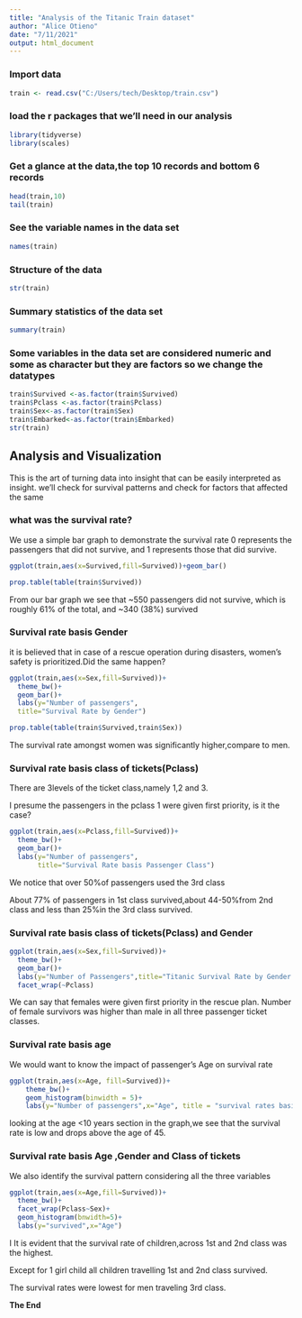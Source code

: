 ---
title: "Analysis of the Titanic Train dataset"
author: "Alice Otieno"
date: "7/11/2021"
output: html_document
---

### Import data
```{r}
train <- read.csv("C:/Users/tech/Desktop/train.csv")
```



### load the r packages that we'll need in our analysis
```{r}
library(tidyverse)
library(scales)

```



### Get a glance at the data,the top 10 records and bottom 6 records
```{r}
head(train,10)
tail(train) 
```



### See the variable names in the data set
```{r}
names(train)
```


### Structure of the data
```{r}
str(train)
```


### Summary statistics of the data set
```{r}
summary(train)
```

### Some variables in the data set are considered numeric and some as character but they are factors so we change the datatypes
```{r}
train$Survived <-as.factor(train$Survived)  
train$Pclass <-as.factor(train$Pclass)
train$Sex<-as.factor(train$Sex)
train$Embarked<-as.factor(train$Embarked)
str(train)
```



## Analysis and Visualization

This is the art of turning data into insight that can be easily interpreted as insight.
we'll check for survival patterns and check for factors that affected the same


### what was the survival rate?
We use a simple bar graph to demonstrate the survival rate
0 represents the passengers that did not survive, and 1 represents those that did survive. 

```{r}
ggplot(train,aes(x=Survived,fill=Survived))+geom_bar()
```
```{r}
prop.table(table(train$Survived))
```
From our bar graph we see that ~550 passengers did not survive, which is roughly 61% of the total, and ~340 (38%) survived




### Survival rate basis Gender
it is believed that in case of a rescue operation during disasters, women's safety is prioritized.Did the same happen?

```{r}
ggplot(train,aes(x=Sex,fill=Survived))+
  theme_bw()+
  geom_bar()+
  labs(y="Number of passengers",
  title="Survival Rate by Gender")

```

```{r}
prop.table(table(train$Survived,train$Sex))
```
The survival rate amongst women was significantly higher,compare to men.





### Survival rate basis class of tickets(Pclass)
There are 3levels of the ticket class,namely 1,2 and 3.

I presume the passengers in the pclass 1 were given first priority, is it the case?

```{r}
ggplot(train,aes(x=Pclass,fill=Survived))+
  theme_bw()+
  geom_bar()+
  labs(y="Number of passengers",
       title="Survival Rate basis Passenger Class")
```

We notice that over 50%of passengers used the 3rd class

About 77% of passengers in 1st class survived,about 44-50%from 2nd class and less than 25%in the 3rd class survived.




### Survival rate basis class of tickets(Pclass) and Gender

```{r}
ggplot(train,aes(x=Sex,fill=Survived))+
  theme_bw()+
  geom_bar()+
  labs(y="Number of Passengers",title="Titanic Survival Rate by Gender by Passenger class")+
  facet_wrap(~Pclass)
```
We can say that females were given first priority in the rescue plan. Number of female survivors was higher than male in all three passenger ticket classes.




### Survival rate basis age

We would want to know the impact of passenger's Age on survival rate

```{r}
ggplot(train,aes(x=Age, fill=Survived))+
    theme_bw()+
    geom_histogram(binwidth = 5)+
    labs(y="Number of passengers",x="Age", title = "survival rates basis Age")


```
looking at the age <10 years section in the graph,we see that the survival rate is low and drops above the age of 45.



### Survival rate basis Age ,Gender and Class of tickets

We also identify the survival pattern considering all the three variables

```{r}
ggplot(train,aes(x=Age,fill=Survived))+
  theme_bw()+
  facet_wrap(Pclass~Sex)+
  geom_histogram(bnwidth=5)+
  labs(y="survived",x="Age")
```
I
It is evident that the survival rate of children,across 1st and 2nd class was the highest.

Except for 1 girl child all children travelling 1st and 2nd class survived.

The survival rates were lowest for men traveling 3rd class.

**The End**